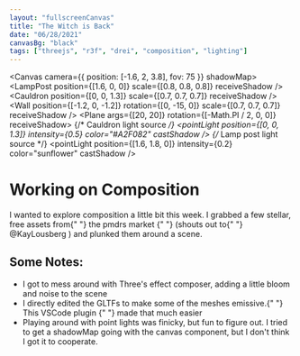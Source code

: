 ```yaml
---
layout: "fullscreenCanvas"
title: "The Witch is Back"
date: "06/28/2021"
canvasBg: "black"
tags: ["threejs", "r3f", "drei", "composition", "lighting"]
---
```



<Canvas camera={{ position: [-1.6, 2, 3.8], fov: 75 }} shadowMap>
  <Suspense fallback={null}>
    <Witch receiveShadow />
    <LampPost position={[1.6, 0, 0]} scale={[0.8, 0.8, 0.8]} receiveShadow />
    <Cauldron position={[0, 0, 1.3]} scale={[0.7, 0.7, 0.7]} receiveShadow />
    <Wall
      position={[-1.2, 0, -1.2]}
      rotation={[0, -15, 0]}
      scale={[0.7, 0.7, 0.7]}
      receiveShadow
    />
  </Suspense>
  <Plane args={[20, 20]} rotation={[-Math.PI / 2, 0, 0]} receiveShadow>
    <meshStandardMaterial attach="material" color="#6D6D6D" />
  </Plane>
  {/* Cauldron light source */}
  <pointLight
    position={[0, 0, 1.3]}
    intensity={0.5}
    color="#A2F082"
    castShadow
  />
  {/* Lamp post light source */}
  <pointLight
    position={[1.6, 1.8, 0]}
    intensity={0.2}
    color="sunflower"
    castShadow
  />
  <fog color="#161616" attach="fog" near={1} far={9} />
  <OrbitControls />
  <EffectComposer>
    <Noise opacity={0.015} />
    <Bloom
      luminanceThreshold={0}
      luminanceSmoothing={0.9}
      height={300}
      opacity={0.2}
    />
  </EffectComposer>
</Canvas>
<HtmlOverlay>
  <h1>Working on Composition</h1>
  <p>
    I wanted to explore composition a little bit this week. I grabbed a few
    stellar, free assets from{" "}
    <LinkHighlighted href="https://market.pmnd.rs/" isExternal>
      the pmdrs market
    </LinkHighlighted>{" "}
    (shouts out to{" "}
    <LinkHighlighted href="https://twitter.com/KayLousberg" isExternal>
      @KayLousberg
    </LinkHighlighted>
    ) and plunked them around a scene.
  </p>
  <h2>Some Notes:</h2>
  <ul>
    <li>
      I got to mess around with Three's effect composer, adding a little bloom
      and noise to the scene
    </li>
    <li>
      I directly edited the GLTFs to make some of the meshes emissive.{" "}
      <LinkHighlighted
        href="https://marketplace.visualstudio.com/items?itemName=cesium.gltf-vscode"
        isExternal
      >
        This VSCode plugin
      </LinkHighlighted>{" "}
      made that much easier
    </li>
    <li>
      Playing around with point lights was finicky, but fun to figure out. I
      tried to get a shadowMap going with the canvas component, but I don't
      think I got it to cooperate.
    </li>
  </ul>
</HtmlOverlay>
